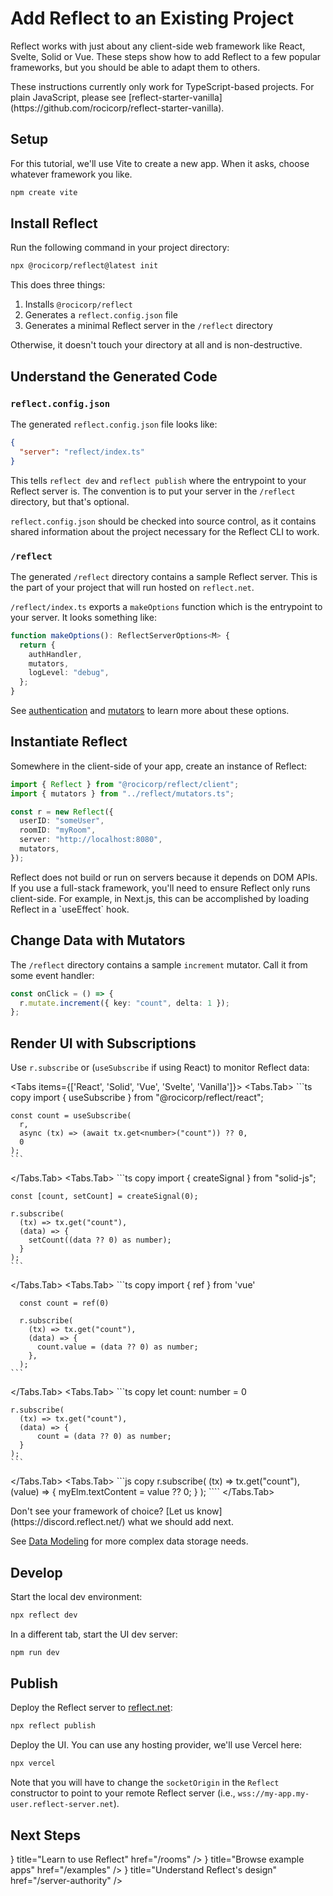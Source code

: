 
# Add Reflect to an Existing Project

Reflect works with just about any client-side web framework like React, Svelte, Solid or Vue. These steps show how to add Reflect to a few popular frameworks, but you should be able to adapt them to others.

<Callout type="warning">
  These instructions currently only work for TypeScript-based projects. For
  plain JavaScript, please see
  [reflect-starter-vanilla](https://github.com/rocicorp/reflect-starter-vanilla).
</Callout>

## Setup

For this tutorial, we'll use Vite to create a new app. When it asks, choose whatever framework you like.

```bash copy
npm create vite
```

## Install Reflect

Run the following command in your project directory:

```bash copy
npx @rocicorp/reflect@latest init
```

This does three things:

1. Installs `@rocicorp/reflect`
2. Generates a `reflect.config.json` file
3. Generates a minimal Reflect server in the `/reflect` directory

Otherwise, it doesn't touch your directory at all and is non-destructive.

## Understand the Generated Code

### `reflect.config.json`

The generated `reflect.config.json` file looks like:

```json
{
  "server": "reflect/index.ts"
}
```

This tells `reflect dev` and `reflect publish` where the entrypoint to your Reflect server is. The convention is to put your server in the `/reflect` directory, but that's optional.

`reflect.config.json` should be checked into source control, as it contains shared information about the project necessary for the Reflect CLI to work.

### `/reflect`

The generated `/reflect` directory contains a sample Reflect server. This is the part of your project that will run hosted on `reflect.net`.

`/reflect/index.ts` exports a `makeOptions` function which is the entrypoint to your server. It looks something like:

```ts
function makeOptions(): ReflectServerOptions<M> {
  return {
    authHandler,
    mutators,
    logLevel: "debug",
  };
}
```

See [authentication](/authentication) and [mutators](/mutators) to learn more about these options.

## Instantiate Reflect

Somewhere in the client-side of your app, create an instance of Reflect:

```ts copy
import { Reflect } from "@rocicorp/reflect/client";
import { mutators } from "../reflect/mutators.ts";

const r = new Reflect({
  userID: "someUser",
  roomID: "myRoom",
  server: "http://localhost:8080",
  mutators,
});
```

<Callout type="info">
  Reflect does not build or run on servers because it depends on DOM APIs. If
  you use a full-stack framework, you'll need to ensure Reflect only runs
  client-side. For example, in Next.js, this can be accomplished by loading
  Reflect in a `useEffect` hook.
</Callout>

## Change Data with Mutators

The `/reflect` directory contains a sample `increment` mutator. Call it from some event handler:

```ts copy
const onClick = () => {
  r.mutate.increment({ key: "count", delta: 1 });
};
```

## Render UI with Subscriptions

Use `r.subscribe` or (`useSubscribe` if using React) to monitor Reflect data:

<Tabs items={['React',  'Solid', 'Vue', 'Svelte', 'Vanilla']}>
  <Tabs.Tab>
    ```ts copy
    import { useSubscribe } from "@rocicorp/reflect/react";

    const count = useSubscribe(
      r,
      async (tx) => (await tx.get<number>("count")) ?? 0,
      0
    );
    ```

  </Tabs.Tab>
  <Tabs.Tab>
    ```ts copy
    import { createSignal } from "solid-js";

    const [count, setCount] = createSignal(0);

    r.subscribe(
      (tx) => tx.get("count"),
      (data) => {
        setCount((data ?? 0) as number);
      }
    );
    ```

  </Tabs.Tab>
  <Tabs.Tab>
      ```ts copy
      import { ref } from 'vue'

      const count = ref(0)

      r.subscribe(
        (tx) => tx.get("count"),
        (data) => {
          count.value = (data ?? 0) as number;
        },
      );
    ```

  </Tabs.Tab>
  <Tabs.Tab>
    ```ts copy
    let count: number = 0

    r.subscribe(
      (tx) => tx.get("count"),
      (data) => {
          count = (data ?? 0) as number;
      }
    );
    ```

  </Tabs.Tab>
  <Tabs.Tab>
    ```js copy
    r.subscribe(
      (tx) => tx.get("count"),
      (value) => {
        myElm.textContent = value ?? 0;
      }
    );
    ````
  </Tabs.Tab>
</Tabs>

<Callout>
  Don't see your framework of choice? [Let us
  know](https://discord.reflect.net/) what we should add next.
</Callout>

See [Data Modeling](./data-modeling) for more complex data storage needs.

## Develop

Start the local dev environment:

```bash copy
npx reflect dev
```

In a different tab, start the UI dev server:

```bash copy
npm run dev
```

## Publish

Deploy the Reflect server to [reflect.net](https://reflect.net/):

```bash copy
npx reflect publish
```

Deploy the UI. You can use any hosting provider, we'll use Vercel here:

```bash copy
npx vercel
```

Note that you will have to change the `socketOrigin` in the `Reflect` constructor to point to your remote Reflect server (i.e., `wss://my-app.my-user.reflect-server.net`).

## Next Steps

<Cards>
  <Card icon={<HowTo />} title="Learn to use Reflect" href="/rooms" />
  <Card icon={<Examples />} title="Browse example apps" href="/examples" />
  <Card
    icon={<HowTo />}
    title="Understand Reflect's design"
    href="/server-authority"
  />
</Cards>
